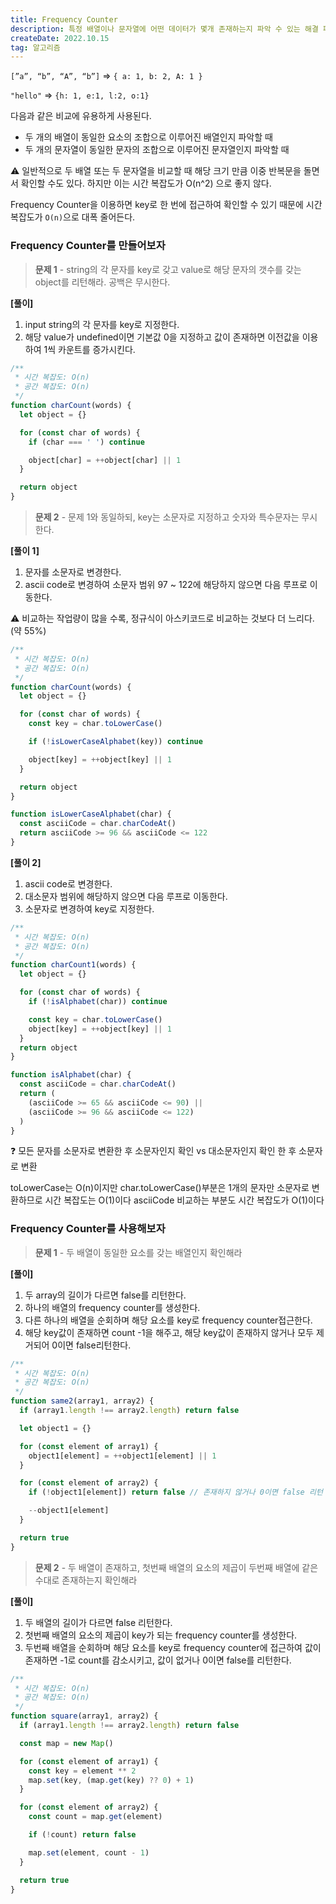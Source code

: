 ```yaml
---
title: Frequency Counter
description: 특정 배열이나 문자열에 어떤 데이터가 몇개 존재하는지 파악 수 있는 해결 패턴이다. key는 타겟 요소 value는 해당 요소의 갯수를 나타내는 object로 표현한다.
createDate: 2022.10.15
tag: 알고리즘
---
```


`[”a”, “b”, “A”, “b”]` ⇒ `{ a: 1, b: 2, A: 1 }`

`"hello"` ⇒ `{h: 1, e:1, l:2, o:1}`

다음과 같은 비교에 유용하게 사용된다.

- 두 개의 배열이 동일한 요소의 조합으로 이루어진 배열인지 파악할 때
- 두 개의 문자열이 동일한 문자의 조합으로 이루어진 문자열인지 파악할 때

⚠️ 일반적으로 두 배열 또는 두 문자열을 비교할 때 해당 크기 만큼 이중 반복문을 돌면서 확인할 수도 있다. 하지만 이는 시간 복잡도가 O(n^2) 으로 좋지 않다.

Frequency Counter을 이용하면 key로 한 번에 접근하여 확인할 수 있기 때문에 시간 복잡도가 `O(n)`으로 대폭 줄어든다.

### Frequency Counter를 만들어보자

> **문제 1** - string의 각 문자를 key로 갖고 value로 해당 문자의 갯수를 갖는 object를 리턴해라. 공백은 무시한다.

**[풀이]**

1. input string의 각 문자를 key로 지정한다.
2. 해당 value가 undefined이면 기본값 0을 지정하고 값이 존재하면 이전값을 이용하여 1씩 카운트를 증가시킨다.

```jsx
/**
 * 시간 복잡도: O(n)
 * 공간 복잡도: O(n)
 */
function charCount(words) {
  let object = {}

  for (const char of words) {
    if (char === ' ') continue

    object[char] = ++object[char] || 1
  }

  return object
}
```

> **문제 2** - 문제 1와 동일하되, key는 소문자로 지정하고 숫자와 특수문자는 무시한다.

**[풀이 1]**

1. 문자를 소문자로 변경한다.
2. ascii code로 변경하여 소문자 범위 97 ~ 122에 해당하지 않으면 다음 루프로 이동한다.

<aside>
⚠️ 비교하는 작업량이 많을 수록, 정규식이 아스키코드로 비교하는 것보다 더 느리다. (약 55%)

</aside>

```jsx
/**
 * 시간 복잡도: O(n)
 * 공간 복잡도: O(n)
 */
function charCount(words) {
  let object = {}

  for (const char of words) {
    const key = char.toLowerCase()

    if (!isLowerCaseAlphabet(key)) continue

    object[key] = ++object[key] || 1
  }

  return object
}

function isLowerCaseAlphabet(char) {
  const asciiCode = char.charCodeAt()
  return asciiCode >= 96 && asciiCode <= 122
}
```

**[풀이 2]**

1. ascii code로 변경한다.
2. 대소문자 범위에 해당하지 않으면 다음 루프로 이동한다.
3. 소문자로 변경하여 key로 지정한다.

```jsx
/**
 * 시간 복잡도: O(n)
 * 공간 복잡도: O(n)
 */
function charCount1(words) {
  let object = {}

  for (const char of words) {
    if (!isAlphabet(char)) continue

    const key = char.toLowerCase()
    object[key] = ++object[key] || 1
  }
  return object
}

function isAlphabet(char) {
  const asciiCode = char.charCodeAt()
  return (
    (asciiCode >= 65 && asciiCode <= 90) ||
    (asciiCode >= 96 && asciiCode <= 122)
  )
}
```

<aside>
❓ 모든 문자를 소문자로 변환한 후 소문자인지 확인 vs 대소문자인지 확인 한 후 소문자로 변환
 
toLowerCase는 O(n)이지만 char.toLowerCase()부분은 1개의 문자만 소문자로 변환하므로 시간 복잡도는 O(1)이다
asciiCode 비교하는 부분도 시간 복잡도가 O(1)이다

</aside>

### Frequency Counter를 사용해보자

> **문제 1** - 두 배열이 동일한 요소를 갖는 배열인지 확인해라

**[풀이]**

1. 두 array의 길이가 다르면 false를 리턴한다.
2. 하나의 배열의 frequency counter를 생성한다.
3. 다른 하나의 배열을 순회하며 해당 요소를 key로 frequency counter접근한다.
4. 해당 key값이 존재하면 count -1을 해주고, 해당 key값이 존재하지 않거나 모두 제거되어 0이면 false리턴한다.

```jsx
/**
 * 시간 복잡도: O(n)
 * 공간 복잡도: O(n)
 */
function same2(array1, array2) {
  if (array1.length !== array2.length) return false

  let object1 = {}

  for (const element of array1) {
    object1[element] = ++object1[element] || 1
  }

  for (const element of array2) {
    if (!object1[element]) return false // 존재하지 않거나 0이면 false 리턴

    --object1[element]
  }

  return true
}
```

> **문제 2** - 두 배열이 존재하고, 첫번째 배열의 요소의 제곱이 두번째 배열에 같은 수대로 존재하는지 확인해라

**[풀이]**

1. 두 배열의 길이가 다르면 false 리턴한다.
2. 첫번째 배열의 요소의 제곱이 key가 되는 frequency counter를 생성한다.
3. 두번째 배열을 순회하며 해당 요소를 key로 frequency counter에 접근하여 값이 존재하면 -1로 count를 감소시키고, 값이 없거나 0이면 false를 리턴한다.

```jsx
/**
 * 시간 복잡도: O(n)
 * 공간 복잡도: O(n)
 */
function square(array1, array2) {
  if (array1.length !== array2.length) return false

  const map = new Map()

  for (const element of array1) {
    const key = element ** 2
    map.set(key, (map.get(key) ?? 0) + 1)
  }

  for (const element of array2) {
    const count = map.get(element)

    if (!count) return false

    map.set(element, count - 1)
  }

  return true
}
```
